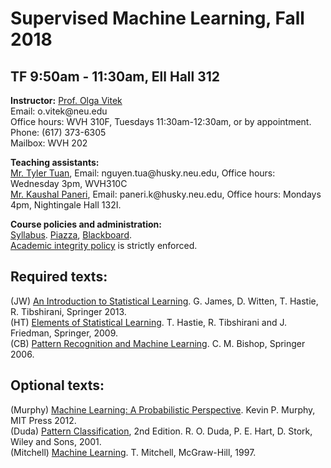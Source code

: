<h1> Supervised Machine Learning, Fall 2018 </h1>
<h2>TF 9:50am - 11:30am, Ell Hall 312</h2>

<p><strong>Instructor:</strong> [Prof. Olga Vitek](http://olga-vitek-lab.ccis.northeastern.edu/)</br>
Email: o.vitek@neu.edu</br>
Office hours: WVH 310F, Tuesdays 11:30am-12:30am, or by appointment.</br>
Phone: (617) 373-6305</br>
Mailbox: WVH 202</p>

<p><strong>Teaching assistants:</strong></br>
[Mr. Tyler Tuan](https://www.ccis.northeastern.edu/people/tuan-tyler-nguyen/), 
Email: nguyen.tua@husky.neu.edu,
Office hours: Wednesday 3pm, WVH310C</br>
[Mr. Kaushal Paneri](https://www.linkedin.com/in/kaushalpaneri/), 
Email: paneri.k@husky.neu.edu,
Office hours: Mondays 4pm, Nightingale Hall 132I.</p>

<p><strong>Course policies and administration:</strong></br> [Syllabus](DS5220-Fall18-syllabus.pdf). [Piazza](piazza.com/northeastern/fall2018/ds5220), [Blackboard](https://northeastern.blackboard.com/).</br>
[Academic integrity policy](http://www.northeastern.edu/osccr/academic-integrity-policy/) is strictly enforced.</p> 

<h2>Required texts:</h2>
<p>(JW) [An Introduction to Statistical Learning](http://www-bcf.usc.edu/~gareth/ISL/). G. James, D. Witten, T. Hastie, R. Tibshirani, Springer 2013.</br>
(HT) [Elements of Statistical Learning](https://web.stanford.edu/~hastie/ElemStatLearn/). T. Hastie, R. Tibshirani and J. Friedman, Springer, 2009.</br>
(CB) [Pattern Recognition and Machine Learning](https://www.microsoft.com/en-us/research/people/cmbishop/). C. M. Bishop, Springer 2006.</p>

<h2>Optional texts:</h2>
<p>(Murphy) [Machine Learning: A Probabilistic Perspective](http://www.cs.ubc.ca/~murphyk/MLbook/). Kevin P. Murphy, MIT Press 2012.</br>
(Duda) [Pattern Classification](http://www.wiley.com/WileyCDA/WileyTitle/productCd-0471056693.html), 2nd Edition. R. O. Duda, P. E. Hart, D. Stork, Wiley and Sons, 2001.</br>
(Mitchell) [Machine Learning](http://www.cs.cmu.edu/afs/cs.cmu.edu/user/mitchell/ftp/mlbook.html). T. Mitchell, McGraw-Hill, 1997.</p>